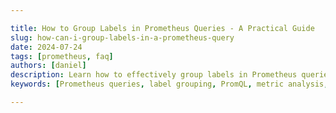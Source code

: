 ```yaml
---

title: How to Group Labels in Prometheus Queries - A Practical Guide
slug: how-can-i-group-labels-in-a-prometheus-query
date: 2024-07-24
tags: [prometheus, faq]
authors: [daniel]
description: Learn how to effectively group labels in Prometheus queries with this comprehensive guide. Master PromQL techniques for better metric analysis and visualization.
keywords: [Prometheus queries, label grouping, PromQL, metric analysis, data visualization, group() operator, by clause, label_replace()]

---
```


<head>
<script
  type="application/ld+json"
  dangerouslySetInnerHTML={{ __html: JSON.stringify({
    "@context": "https://schema.org",
    "@type": "TechArticle",
    "headline": "How to Group Labels in Prometheus Queries - A Practical Guide",
    "alternativeHeadline": "Mastering Label Grouping in Prometheus Queries",
    "author": {
      "@type": "Person",
      "name": "Daniel"
    },
    "publisher": {
      "@type": "Organization",
      "name": "SigNoz",
      "logo": {
        "@type": "ImageObject",
        "url": "https://signoz.io/img/SigNozLogo-orange.svg"
      }
    },
    "datePublished": "2024-07-24T00:00:00Z",
    "dateModified": "2024-07-24T00:00:00Z",
    "mainEntityOfPage": {
      "@type": "WebPage",
      "@id": "https://signoz.io/guides/how-can-i-group-labels-in-a-prometheus-query/"
    },
    "description": "Learn how to effectively group labels in Prometheus queries with this comprehensive guide. Master PromQL techniques for better metric analysis and visualization.",
    "keywords": "Prometheus queries, label grouping, PromQL, metric analysis, data visualization, group() operator, by clause, label_replace()",
    "articleSection": "Technology",
    "inLanguage": "en",
    "isPartOf": {
      "@type": "Blog",
      "name": "SigNoz Blog",
      "url": "https://signoz.io/blog/"
    },
    "about": [
      {
        "@type": "Thing",
        "name": "Prometheus",
        "description": "An open-source monitoring and alerting toolkit designed for reliability and scalability."
      },
      {
        "@type": "Thing",
        "name": "PromQL",
        "description": "Prometheus Query Language used to query and analyze metrics."
      },
      {
        "@type": "Thing",
        "name": "Label Grouping",
        "description": "A method in Prometheus to organize and aggregate metrics by their labels for better analysis and visualization."
      },
      {
        "@type": "Thing",
        "name": "Metric Analysis",
        "description": "The process of examining and interpreting collected metrics to understand system performance and behavior."
      }
    ],
    "mentions": [
      {
        "@type": "SoftwareApplication",
        "name": "Prometheus",
        "applicationCategory": "Monitoring Tool"
      },
      {
        "@type": "SoftwareApplication",
        "name": "SigNoz",
        "applicationCategory": "Observability Platform"
      }
    ],
    "mainEntity": {
      "@type": "FAQPage",
      "mainEntity": [
        {
          "@type": "Question",
          "name": "What's the difference between `group()` and `sum()` in Prometheus queries?",
          "acceptedAnswer": {
            "@type": "Answer",
            "text": "`group()` drops specified labels without modifying values, while `sum()` aggregates values across the grouped labels."
          }
        },
        {
          "@type": "Question",
          "name": "How does label grouping affect Prometheus' performance?",
          "acceptedAnswer": {
            "@type": "Answer",
            "text": "Effective grouping can improve query performance by reducing the number of time series processed."
          }
        },
        {
          "@type": "Question",
          "name": "Can I use label grouping in Prometheus alerting rules?",
          "acceptedAnswer": {
            "@type": "Answer",
            "text": "Yes, label grouping is often used in alerting rules to aggregate metrics across multiple instances or services."
          }
        },
        {
          "@type": "Question",
          "name": "Are there any limitations to the number of labels I can group in a single query?",
          "acceptedAnswer": {
            "@type": "Answer",
            "text": "While there's no hard limit, grouping by too many labels can impact query performance. It's best to group by only the most relevant labels for your specific use case."
          }
        }
      ]
    },
    "tutorial": {
      "@type": "HowTo",
      "name": "Grouping Labels in Prometheus Queries",
      "step": [
        {
          "@type": "HowToStep",
          "name": "Use the `group()` Operator",
          "text": "Implement label grouping using the `group()` operator along with the `by` clause. Example: `group(node_cpu_seconds_total) by (instance)`."
        },
        {
          "@type": "HowToStep",
          "name": "Advanced Techniques with `label_replace()`",
          "text": "Leverage the `label_replace()` function for more complex grouping patterns. Example: `label_replace(node_cpu_seconds_total, 'node_type', '$1', 'instance', '(.*)-.*')`."
        },
        {
          "@type": "HowToStep",
          "name": "Combine with Other PromQL Functions",
          "text": "Combine `group()` with other PromQL functions for powerful queries. Example: `avg(group(node_cpu_seconds_total) by (node_type))`."
        },
        {
          "@type": "HowToStep",
          "name": "Practical Examples",
          "text": "Explore practical examples such as grouping CPU usage by core: `group(rate(node_cpu_seconds_total[5m])) by (cpu, mode)`."
        },
        {
          "@type": "HowToStep",
          "name": "Follow Best Practices",
          "text": "Choose labels wisely, maintain query readability, balance granularity and performance, and preserve necessary information."
        }
      ]
    }
  }) }}
/>
</head>

Prometheus, a powerful open-source monitoring system, relies heavily on labels to identify and organize metrics. As your monitoring setup grows, you may find yourself dealing with an overwhelming number of labels. This is where label grouping comes into play. But how can you group labels in a Prometheus query effectively?

## Understanding Prometheus Labels and Their Importance

Prometheus labels are key-value pairs attached to time series data. They provide crucial metadata about metrics, enabling precise identification and filtering. Labels contribute significantly to data dimensionality, allowing for granular analysis of your system's performance.

However, high-cardinality data—metrics with numerous unique label combinations—can pose challenges:

1. Increased storage requirements
2. Slower query performance
3. Difficulty in data visualization

This is why grouping labels becomes essential in many Prometheus setups. Common use cases include:

- Aggregating metrics across multiple instances of a service
- Simplifying dashboard visualizations
- Reducing the cardinality of time series data

## How to Group Labels in Prometheus Queries

Prometheus Query Language (PromQL) offers powerful tools for label grouping. The primary method involves using the `group()` operator along with the `by` clause.

Here's the basic syntax:

```
group(<vector>) by (<label_list>)

```

Let's break this down:

1. `<vector>`: This is your input time series.
2. `by`: This clause specifies which labels to group by.
3. `<label_list>`: A comma-separated list of labels to keep; all others are dropped.

For example, to group CPU usage metrics by instance:

```
group(node_cpu_seconds_total) by (instance)

```

This query groups all CPU metrics, retaining only the "instance" label.

The `group()` operator differs from aggregation operators like `sum()`. While `sum()` combines values, `group()` simply drops labels without modifying the underlying data.

### Advanced Label Grouping Techniques

For more complex grouping patterns, you can leverage regex with the `label_replace()` function:

```
label_replace(node_cpu_seconds_total, "node_type", "$1", "instance", "(.*)-.*")

```

This query extracts the node type from the instance label, creating a new label for grouping.

Combining `group()` with other PromQL functions enables powerful queries. For instance, to get the average CPU usage grouped by node type:

```
avg(group(node_cpu_seconds_total) by (node_type))

```

## Practical Examples of Label Grouping in Prometheus

1. **Grouping CPU usage metrics by core:**

```
group(rate(node_cpu_seconds_total[5m])) by (cpu, mode)

```

1. **Aggregating error rates across service instances:**

```
sum(rate(http_requests_total{status="500"}[5m])) by (service)

```

1. **Simplifying dashboard visualizations:**

```
group(node_memory_MemTotal_bytes) by (datacenter, rack)

```

1. **Grouping miscellaneous labels:**

```
label_replace(
  group(node_disk_read_bytes_total) by (instance, device),
  "disk_type",
  "other",
  "device",
  "^(?!sda|sdb).*"
)

```

This query groups all disk metrics, categorizing devices other than "sda" and "sdb" as "other".

## Best Practices for Label Grouping in Prometheus

1. **Choose labels wisely:** Group by labels that provide meaningful insights without losing essential details.
2. **Maintain query readability:** Use comments and line breaks for complex groupings.
3. **Balance granularity and performance:** Excessive grouping can impact query speed and data retention.
4. **Preserve necessary information:** Avoid dropping labels critical for troubleshooting or alerting.

## Troubleshooting Common Issues with Label Grouping

- **Unexpected results:** Double-check your grouping logic and ensure all relevant labels are included.
- **Performance issues:** Use the `topk()` function to limit the number of time series returned.
- **Label conflicts:** Resolve inconsistencies in your labeling scheme across different metrics.
- **Debugging complex queries:** Break down large queries into smaller parts and test each separately.

## Key Takeaways

- Label grouping is crucial for managing high-cardinality data in Prometheus.
- The `group()` operator and `by` clause are your primary tools for label grouping.
- Advanced techniques like regex and `label_replace()` enable complex grouping patterns.
- Proper label grouping significantly improves query performance and data visualization.

## FAQs

### What's the difference between `group()` and `sum()` in Prometheus queries?

`group()` drops specified labels without modifying values, while `sum()` aggregates values across the grouped labels.

### How does label grouping affect Prometheus' performance?

Effective grouping can improve query performance by reducing the number of time series processed.

### Can I use label grouping in Prometheus alerting rules?

Yes, label grouping is often used in alerting rules to aggregate metrics across multiple instances or services.

### Are there any limitations to the number of labels I can group in a single query?

While there's no hard limit, grouping by too many labels can impact query performance. It's best to group by only the most relevant labels for your specific use case.

## Enhance Your Monitoring with SigNoz

While Prometheus offers powerful monitoring capabilities, managing retention and scaling can become challenging as your infrastructure grows. SigNoz provides a comprehensive monitoring solution that builds upon Prometheus' strengths while addressing its limitations.

<GetStartedSigNoz />

With SigNoz, you can:
- Scale your monitoring infrastructure effortlessly
- Access advanced querying and visualization capabilities
- Benefit from integrated tracing and logging alongside metrics.
- Get high performance with the clickhouse database
- Take advantage of SigNoz's exceptional exception monitoring capabilities
